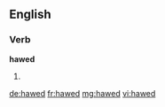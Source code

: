 ==English==

===Verb===
'''hawed'''

# {{past of|haw}}

[[de:hawed]]
[[fr:hawed]]
[[mg:hawed]]
[[vi:hawed]]
